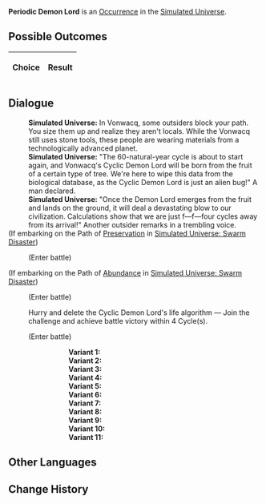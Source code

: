 {{Simulated Universe Event Infobox
|title         = Periodic Demon Lord
|image         = Random Event Battle.png
|type          =
|domains_su    = Occurrence
|domains_ext   = Occurrence
|domains_swarm = 
|domains_gng   = 
|requirements  =
|prev          = 
|next          = 
|indexRewards  =
|characters    = 
}}
'''Periodic Demon Lord''' is an [[Simulated Universe/Occurrence|Occurrence]] in the [[Simulated Universe]].

==Possible Outcomes==
{| class="article-table"
!Choice
!Result

|}

<!--
==Gameplay Notes==

-->
==Dialogue==
{{Dialogue Start}}
:'''Simulated Universe:''' In Vonwacq, some outsiders block your path. You size them up and realize they aren't locals. While the Vonwacq still uses stone tools, these people are wearing materials from a technologically advanced planet.
:'''Simulated Universe:''' "The 60-natural-year cycle is about to start again, and Vonwacq's Cyclic Demon Lord will be born from the fruit of a certain type of tree. We're here to wipe this data from the biological database, as the Cyclic Demon Lord is just an alien bug!" A man declared.
:'''Simulated Universe:''' "Once the Demon Lord emerges from the fruit and lands on the ground, it will deal a devastating blow to our civilization. Calculations show that we are just f&mdash;f&mdash;four cycles away from its arrival!" Another outsider remarks in a trembling voice.
;(If embarking on the Path of [[Simulated Universe/Paths#Preservation|Preservation]] in [[Simulated Universe: Swarm Disaster]])
:{{SU Special Dialogue|Preservation|Overload the Cyclic Demon Lord's life algorithm and fight on!|Enter challenge and last for 4 Cycles without a character being downed to earn an additional Blessing reward.}}
:;(Enter battle)
::{{Enemy List|Aurumaton Gatekeeper*1/+30% ATK, +200% Max HP}}
;(If embarking on the Path of [[Simulated Universe/Paths#Abundance|Abundance]] in [[Simulated Universe: Swarm Disaster]])
:{{SU Special Dialogue|Abundance|Overload the Cyclic Demon Lord's life algorithm and fight on!|Enter challenge and last for 4 Cycles without a character being downed to earn an additional Blessing reward.}}
:;(Enter battle)
::{{Enemy List|Abundance Sprite: Golden Hound*1/;Abundance Sprite: Malefic Ape*1/+30% ATK, +200% Max HP;Abundance Sprite: Wooden Lupus*1/}}
:{{DIcon|Star}} Hurry and delete the Cyclic Demon Lord's life algorithm &mdash; Join the challenge and achieve battle victory within 4 Cycle(s).
:;(Enter battle)
:::'''Variant 1:''' {{Enemy List|Flamespawn*2/;Blaze Out of Space*1/-25% Max HP}}
:::'''Variant 2:''' {{Enemy List|Frostspawn*2/;Ice Out of Space*1/-25% Max HP}}
:::'''Variant 3:''' {{Enemy List|Frigid Prowler*1/-25% Max HP}}
:::'''Variant 4:''' {{Enemy List|Automaton Grizzly*1/-25% Max HP}}
:::'''Variant 5:''' {{Enemy List|Windspawn*2/;Stormbringer*1/-25% Max HP}}
:::'''Variant 6:''' {{Enemy List|Automaton Hound*2/;Automaton Direwolf*1/-25% Max HP}}
:::'''Variant 7:''' {{Enemy List|Everwinter Shadewalker*2/;Guardian Shadow*1/-25% Max HP}}
:::'''Variant 8:''' {{Enemy List|Aurumaton Gatekeeper*1/-25% Max HP}}
:::'''Variant 9:''' {{Enemy List|Silvermane Lieutenant*1/-25% Max HP}}
:::'''Variant 10:''' {{Enemy List|Incineration Shadewalker*2/;Searing Prowler*1/-25% Max HP}}
:::'''Variant 11:''' {{Enemy List|Disciples of Sanctus Medicus: Shape Shifter*1/-25% Max HP}}
{{Dialogue End}}

==Other Languages==
{{Other Languages
|en   = Periodic Demon Lord
|zhs  = 周期性大魔王
|zht  = 週期性大魔王
|ja   = {{Rubi|周期性大魔王|しゅうきせいだいまおう}}
|ko   = 주기성 대마왕
|es   = Rey Demonio Cíclico
|fr   = Seigneur démon périodique
|ru   = Циклический повелитель демонов
|th   = ราชาปีศาจแห่งช่วงเวลา
|vi   = Quỷ Vương Có Tính Chu Kỳ
|de   = Zyklischer Dämonenkönig
|id   = Raja Iblis Periodik
|pt   = Lorde Demônio Cíclico
}}

==Change History==
{{Change History|1.3}}
